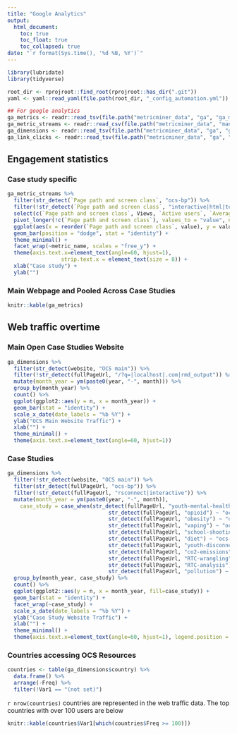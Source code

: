 ```yaml
---
title: "Google Analytics"
output:
  html_document:
    toc: true
    toc_float: true
    toc_collapsed: true
date: "`r format(Sys.time(), '%d %B, %Y')`"
---
```


```r
library(lubridate)
library(tidyverse)

root_dir <- rprojroot::find_root(rprojroot::has_dir(".git"))
yaml <- yaml::read_yaml(file.path(root_dir, "_config_automation.yml"))

## For google analytics
ga_metrics <- readr::read_tsv(file.path("metricminer_data", "ga", "ga_metrics.tsv"))
ga_metric_streams <- readr::read_csv(file.path("metricminer_data", "manual", "ga_report_csv_export.csv"))
ga_dimensions <- readr::read_tsv(file.path("metricminer_data", "ga", "ga_dimensions.tsv"))
ga_link_clicks <- readr::read_tsv(file.path("metricminer_data", "ga", "ga_link_clicks.tsv"))
```

## Engagement statistics

### Case study specific

```r
ga_metric_streams %>% 
  filter(str_detect(`Page path and screen class`, "ocs-bp")) %>% 
  filter(!str_detect(`Page path and screen class`, "interactive|html|templates")) %>% 
  select(c(`Page path and screen class`, Views, `Active users`, `Average engagement time per active user`, `Event count`)) %>% 
  pivot_longer(!c(`Page path and screen class`), values_to = "value", names_to = "metric_name") %>%
  ggplot(aes(x = reorder(`Page path and screen class`, value), y = value)) +
  geom_bar(position = "dodge", stat = "identity") +
  theme_minimal() +
  facet_wrap(~metric_name, scales = "free_y") + 
  theme(axis.text.x=element_text(angle=60, hjust=1), 
                 strip.text.x = element_text(size = 8)) +
  xlab("Case study") +
  ylab("")
```

### Main Webpage and Pooled Across Case Studies

```r
knitr::kable(ga_metrics)
```

## Web traffic overtime

### Main Open Case Studies Website

```r
ga_dimensions %>% 
  filter(str_detect(website, "OCS main")) %>%
  filter(!str_detect(fullPageUrl, "/?q=|localhost|.com|rmd_output")) %>%
  mutate(month_year = ym(paste0(year, "-", month))) %>%
  group_by(month_year) %>% 
  count() %>% 
  ggplot(ggplot2::aes(y = n, x = month_year)) + 
  geom_bar(stat = "identity") + 
  scale_x_date(date_labels = "%b %Y") + 
  ylab("OCS Main Website Traffic") +
  xlab("") +
  theme_minimal() +
  theme(axis.text.x=element_text(angle=60, hjust=1))
```

### Case Studies

```r
ga_dimensions %>%
  filter(!str_detect(website, "OCS main")) %>%
  filter(str_detect(fullPageUrl, "ocs-bp")) %>%
  filter(!str_detect(fullPageUrl, "rsconnect|interactive")) %>%
  mutate(month_year = ym(paste0(year, "-", month)),
    case_study = case_when(str_detect(fullPageUrl, "youth-mental-health") ~ "ocs-bp-youth-mental-health",
                                str_detect(fullPageUrl, "opioid") ~ "ocs-bp-opioid-rural-urban",
                                str_detect(fullPageUrl, "obesity") ~ "ocs-bp-rural-and-urban-obesity",
                                str_detect(fullPageUrl, "vaping") ~ "ocs-bp-vaping-case-study",
                                str_detect(fullPageUrl, "school-shootings") ~ "ocs-bp-school-shootings-dashboard",
                                str_detect(fullPageUrl, "diet") ~ "ocs-bp-diet",
                                str_detect(fullPageUrl, "youth-disconnection") ~ "ocs-bp-youth-disconnection",
                                str_detect(fullPageUrl, "co2-emissions") ~ "ocs-bp-co2-emissions",
                                str_detect(fullPageUrl, "RTC-wrangling") ~ "ocs-bp-RTC-wrangling",
                                str_detect(fullPageUrl, "RTC-analysis") ~ "ocs-bp-RTC_analysis",
                                str_detect(fullPageUrl, "pollution") ~ "ocs-bp-air-pollution")) %>%
  group_by(month_year, case_study) %>% 
  count() %>% 
  ggplot(ggplot2::aes(y = n, x = month_year, fill=case_study)) + 
  geom_bar(stat = "identity") + 
  facet_wrap(~case_study) +
  scale_x_date(date_labels = "%b %Y") + 
  ylab("Case Study Website Traffic") +
  xlab("") +
  theme_minimal() +
  theme(axis.text.x=element_text(angle=60, hjust=1), legend.position = "none")
```

### Countries accessing OCS Resources

```r
countries <- table(ga_dimensions$country) %>% 
  data.frame() %>% 
  arrange(-Freq) %>% 
  filter(!Var1 == "(not set)")

```

`r nrow(countries)` countries are represented in the web traffic data. The top countries with over 100 users are below

```r
knitr::kable(countries$Var1[which(countries$Freq >= 100)])
```
